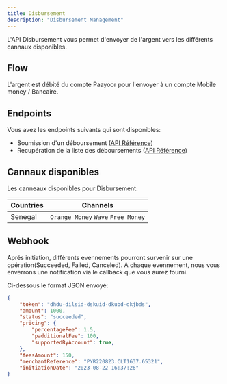 ```yaml
---
title: Disbursement
description: "Disbursement Management"
---
```


L'API Disbursement vous permet d'envoyer de l'argent vers les différents cannaux disponibles.

## Flow

L'argent est débité du compte Paayoor pour l'envoyer à un compte Mobile money / Bancaire.

## Endpoints

Vous avez les endpoints suivants qui sont disponibles:

- Soumission d'un déboursement ([API Référence](https://auth.paayoor.com/register))
- Recupération de la liste des déboursements ([API Référence](https://auth.paayoor.com/register))

## Cannaux disponibles

Les canneaux disponibles pour Disbursement:

| Countries | Channels         |
| --------- | ---------------- |
| Senegal   | `Orange Money`  `Wave` `Free Money` |

## Webhook

Aprés initiation, différents evennements pourront survenir sur une opération(Succeeded, Failed, Canceled). 
A chaque evennement, nous vous enverrons une notification via le callback que vous aurez fourni.

Ci-dessous le format JSON envoyé:

```json
{
    "token": "dhdu-dilsid-dskuid-dkubd-dkjbds",
    "amount": 1000,
    "status": "succeeded",
    "pricing": {
        "percentageFee": 1.5,
        "padditionalFee": 100,
        "supportedByAccount": true,
    },
    "feesAmount": 150,
    "merchantReference": "PYR220823.CLT1637.65321",
    "initiationDate": "2023-08-22 16:37:26"
}
```

